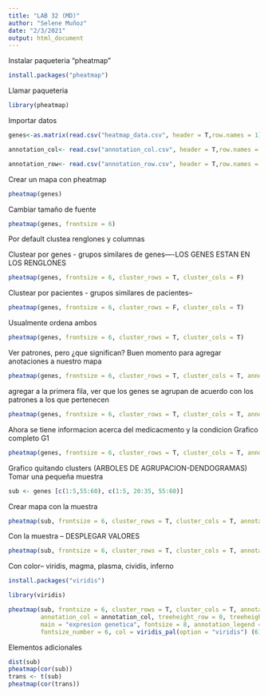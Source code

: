 ```yaml
---
title: "LAB 32 (MD)"
author: "Selene Muñoz"
date: "2/3/2021"
output: html_document
---
```


Instalar paqueteria "pheatmap"

```r
install.packages("pheatmap")
```

Llamar paqueteria

```r
library(pheatmap)
```

Importar datos

```r

genes<-as.matrix(read.csv("heatmap_data.csv", header = T,row.names = 1))

annotation_col<- read.csv("annotation_col.csv", header = T,row.names = 1)

annotation_row<- read.csv("annotation_row.csv", header = T,row.names = 1)

```

Crear un mapa con pheatmap

```r
pheatmap(genes)
```

Cambiar tamaño de fuente

```r
pheatmap(genes, frontsize = 6)
```

Por default clustea renglones y columnas

Clustear por genes - grupos similares de genes----LOS GENES ESTAN EN LOS RENGLONES

```r
pheatmap(genes, frontsize = 6, cluster_rows = T, cluster_cols = F)
```

Clustear por pacientes - grupos similares de pacientes--

```r
pheatmap(genes, frontsize = 6, cluster_rows = F, cluster_cols = T)
```

Usualmente ordena ambos

```r
pheatmap(genes, frontsize = 6, cluster_rows = T, cluster_cols = T)
```

Ver patrones, pero ¿que significan? Buen momento para agregar anotaciones a nuestro mapa

```r
pheatmap(genes, frontsize = 6, cluster_rows = T, cluster_cols = T, annotation_row = annotation_row)
```

agregar a la primera fila, ver que los genes se agrupan de acuerdo con los patrones a los que pertenecen

```r
pheatmap(genes, frontsize = 6, cluster_rows = T, cluster_cols = T, annotation_row = annotation_row, annotation_col = annotation_col)
```

Ahora se tiene informacion acerca del medicacmento y la condicion Grafico completo G1

```r
pheatmap(genes, frontsize = 6, cluster_rows = T, cluster_cols = T, annotation_row = annotation_row, annotation_col = annotation_col, treeheight_row = 0, treeheight_col = 0, main = "expresion genetica")
```

Grafico quitando clusters (ARBOLES DE AGRUPACION-DENDOGRAMAS) Tomar una pequeña muestra

```r
sub <- genes [c(1:5,55:60), c(1:5, 20:35, 55:60)]
```

Crear mapa con la muestra

```r
pheatmap(sub, frontsize = 6, cluster_rows = T, cluster_cols = T, annotation_row = annotation_row, annotation_col = annotation_col, treeheight_row = 0, treeheight_col = 0, main = "expresion genetica")
```

Con la muestra -- DESPLEGAR VALORES

```r
pheatmap(sub, frontsize = 6, cluster_rows = T, cluster_cols = T, annotation_row = annotation_row, annotation_col = annotation_col, treeheight_row = 0, treeheight_col = 0, main = "expresion genetica", fontsize = 8, annotation_legend = FALSE, display_numbers = TRUE, fontsize_number = 6)
```

Con color-- viridis, magma, plasma, cividis, inferno

```r
install.packages("viridis")

library(viridis)

pheatmap(sub, frontsize = 6, cluster_rows = T, cluster_cols = T, annotation_row = annotation_row, 
         annotation_col = annotation_col, treeheight_row = 0, treeheight_col = 0, 
         main = "expresion genetica", fontsize = 8, annotation_legend = FALSE, display_numbers = TRUE,
         fontsize_number = 6, col = viridis_pal(option = "viridis") (6))
```

Elementos adicionales

```r
dist(sub)
pheatmap(cor(sub))
trans <- t(sub)
pheatmap(cor(trans))
```
